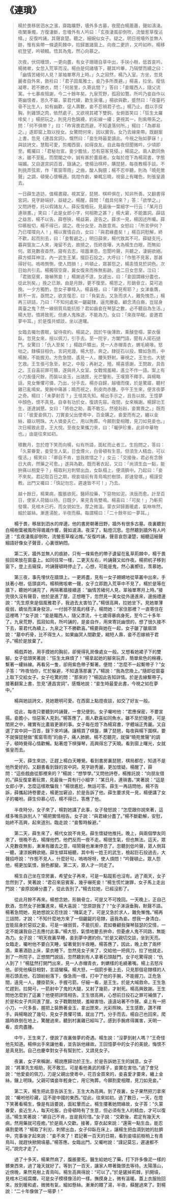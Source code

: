 # 《連瑣》

> 楊於畏移居泗水之濱，齋臨曠野，墻外多古墓，夜聞白楊蕭蕭，聲如濤湧。夜闌秉燭，方復淒斷，忽墻外有人吟曰：「玄夜淒風卻倒吹，流螢惹草復沾幃。」反復吟誦，其聲哀楚。聽之，細婉似女子。疑之。明日視墻外並無人跡，惟有紫帶一條遺荊棘中，拾歸置諸窗上。向夜二更許，又吟如昨。楊移杌登望，吟頓輟。悟其為鬼，然心向慕之。
>
> 次夜，伏伺墻頭，一更向盡，有女子珊珊自草中出，手扶小樹，低首哀吟。楊微嗽，女忽入荒草而沒。楊由是伺諸墻下，聽其吟畢，乃隔壁而續之曰：「幽情苦緒何人見？翠袖單寒月上時。」久之寂然，楊乃入室。方坐，忽見麗者自外來，斂衽曰：「君子固風雅士，妾乃多所畏避。」楊喜，拉坐。瘦怯凝寒，若不勝衣，問：「何居里，久寄此間？」答曰：「妾隴西人，隨父流寓。十七暴疾殂謝，今二十餘年矣。九泉荒野，孤寂如鶩。所吟乃妾自作以寄幽恨者，思久不屬，蒙君代續，歡生泉壤。」楊欲與歡，蹙然曰：「夜臺朽骨不比生人，如有幽歡，促人壽數，妾不忍禍君子也。」楊乃止。戲以手探胸，則雞頭之肉，依然處子。又欲視其裙下雙鉤。女俯首笑曰：「狂生太羅嗦矣！」楊把玩之，則見月色錦襪，約彩線一縷；更視其一，則紫帶系之。問：「何不俱帶？」曰：「昨宵畏君而避，不知遺落何所。」楊曰：「為卿易之。」遂即窗上取以授女。女驚問何來，因以實告。女乃去線束帶。既翻案上書，忽見《連昌宮詞》，慨然曰：「妾生時最愛讀此。今視之殆如夢寐！」與談詩文，慧黠可愛，剪燭西窗，如得良友。自此每夜但聞微吟，少頃即至。輒囑曰：「君秘勿宣。妾少膽怯，恐有惡客見侵。」楊諾之。兩人歡同魚水，雖不至亂，而閨閣之中，誠有甚於畫眉者。女每於燈下為楊寫書，字態端媚。又自選宮詞百首，錄誦之。使楊治棋枰，購琵琶，每夜教楊手談。不則挑弄弦索，作「蕉窗零雨」之曲，酸人胸臆；楊不忍卒聽，則為「曉苑鶯聲」之調，頓覺心懷暢適。挑燈作劇，樂輒忘曉，視窗上有曙色，則張皇遁去。
>
> 一日薛生造訪，值楊晝寢。視其室，琵琶、棋枰俱在，知非所善。又翻書得宮詞，見字跡端好，益疑之。楊醒，薛問：「戲具何來？」答：「欲學之。」又問詩卷，托以假諸友人。薛反復檢玩，見最後一葉細字一行云：「某月日連瑣書。」笑曰：「此是女郎小字，何相欺之甚？」楊大窘，不能置詞。薛詰之益苦，楊不以告。薛卷挾，楊益窘，遂告之。薛求一見，楊因述所囑。薛仰慕殷切，楊不得已，諾之。夜分女至，為致意焉。女怒曰：「所言伊何？乃已喋喋向人！」楊以實情自白，女曰：「與君緣盡矣！」楊百詞慰解，終不歡，起而別去，曰：「妾暫避之。」明日薛來，楊代致其不可。薛疑支托，暮與窗友二人來，淹留不去，故撓之，恆終夜嘩，大為楊生白眼，而無如何。眾見數夜杳然，寢有去志，喧囂漸息。忽聞吟聲，共聽之，淒婉欲絕。薛方傾耳神注，內一武生王某，掇巨石投之，大呼曰：「作態不見客，那甚得好句。嗚嗚惻惻，使人悶損！」吟頓止，眾甚怨之，楊恚憤見於詞色。次日始共引去。楊獨宿空齋，冀女復來而殊無影跡。逾二日女忽至，泣曰：「君致惡賓，幾嚇煞妾！」楊謝過不遑，女遽出，曰：「妾固謂緣分盡也，從此別矣。」挽之已渺。由是月餘，更不復至。楊思之，形銷骨立，莫可追挽。一夕方獨酌，忽女子搴幃入。楊喜極，曰：「卿見宥耶？」女涕垂膺，默不一言。亟問之，欲言復忍，曰：「負氣去，又急而求人，難免愧恧。」楊再三研詰，乃曰：「不知何處來一齷齪隸，逼充媵妾。顧念清白裔，豈屈身輿臺之鬼？然一線弱質烏能抗拒？君如齒妾在琴瑟之數，必不聽自為生活。」楊大怒，憤將致死，但慮人鬼殊途，不能為力。女曰：「來夜早眠，妾邀君夢中耳。」於是復共傾談，坐以達曙。
>
> 女臨去囑勿晝眠，留待夜約。楊諾之，因於午後薄飲，乘醺登榻，蒙衣偃臥。忽見女來，授以佩刀，引手去。至一院宇，方闔門語，聞有人掿石撾門。女驚曰：「仇人至矣！」楊啟戶驟出，見一人赤帽青衣，蝟毛繞喙。怒咄之。隸橫目相仇，言詞兇謾。楊大怒，奔之。隸捉石以投，驟如急雨，中楊腕，不能握刃。方危急間，遙見一人，腰矢野射。審視之，王生也。大號乞救。王生張弓急至，射之，中股；再射之，殪。楊喜感謝，王問故，具告之。王自喜前罪可贖，遂與共入女室。女戰惕羞縮，遙立不作一語。案上有小刀長僅尺餘，而裝以金玉，出諸匣，光芒鑒影。王嘆贊不釋手。與楊略話，見女慚懼可憐，乃出，分手去。楊亦自歸，越墻而僕，於是驚寤，聽村雞已亂鳴矣。覺腕中痛甚；曉而視之，則皮肉赤腫。亭午王生來，便言夜夢之奇。楊曰：「未夢射否？」王怪其先知。楊出手示之，且告以故。王憶夢中顏色，恨不真見。自幸有功於女，復請先容。夜間，女來稱謝。楊歸功王生，遂達誠懇。女曰：「將伯之助，義不敢忘，然彼赳赳，妾實畏之。」既而曰：「彼愛妾佩刀，刀實妾父出使粵中，百金購之。妾愛而有之，纏以金絲，瓣以明珠。大人憐妾夭亡，用以殉葬。今願割愛相贈，見刀如見妾也。」次日楊致此意，王大悅。至夜女果攜刀來，曰：「囑伊珍重，此非中華物也。」由是往來如初。
>
> 積數月，忽於燈下笑而向楊，似有所語，面紅而止者三。生抱問之，答曰：「久蒙眷愛，妾受生人氣，日食煙火，白骨頓有生意。但須生人精血，可以復活。」楊笑曰：「卿自不肯，豈我故惜之？」女云：「交接後，君必有念餘日大病，然藥之可愈。」遂與為歡。既而著衣起，又曰：「尚須生血一點，能拚痛以相愛乎？」楊取利刃刺臂出血，女臥榻上，便滴臍中。乃起曰：「妾不來矣。君記取百日之期，視妾墳前有青鳥鳴於樹頭，即速發塚。」楊謹受教。出門又囑曰：「慎記勿忘，遲速皆不可！」乃去。
>
> 越十餘日，楊果病，腹脹欲死。醫師投藥，下惡物如泥，浹辰而愈。計至百日，使家人荷鍤以待。日既夕，果見青鳥雙鳴。楊喜曰：「可矣！」乃斬荊發壙，見棺木已朽，而女貌如生。摩之微溫。蒙衣舁歸置暖處，氣咻咻然，細於屬絲。漸進湯酡，半夜而蘇。每謂楊曰：「二十餘年如一夢耳。」

&emsp;&emsp;楊于畏，移居到泗水的岸邊。他的書房朝著田野，牆外有很多古墓。夜裏聽到白楊樹葉被風吹得颯颯作響，聲如波濤。夜深了，點燈沉思。忽然聽到牆外有人吟道：“玄夜淒風卻倒吹，流螢惹草複沾帷。”反復吟誦，聲音哀怨淒楚，細聽這細聲細語好像女子聲音，心裏很納悶。

&emsp;&emsp;第二天，牆外並無人的痕跡，只有一條紫色的帶子遺留在亂草荊棘中，楊于畏撿回來放在窗臺上。如同往常一樣，二更天左右，吟誦聲又如作夜。楊把杌子移到窗下，登上去窺探，吟誦聲頓時停止了。心想，可能是鬼，然心裏嚮往，羡慕她。

&emsp;&emsp;第三夜，事先埋伏在牆頭上。一更將盡，見有一女子姍姍地從草叢中出來，手扶著小樹，低頭哀吟。楊稍微咳嗽一聲，女子立即跑入荒草中不見了。楊於是等在牆下，聽她吟誦完了，再隔著牆接續道：“幽情苦緒何人見，翠袖單寒月上時。”接完很久沒有聲音，他於是進了屋，正想睡下，忽然見一美女從外邊進來，邊施禮邊說：“先生原來是個風雅君子，我過去太害怕了。”楊很高興，拉她坐下。見她單薄瘦弱，嬌怯而渾身發涼，一付弱不禁風的樣子。楊問她：“家住那裡？一直寄住在這裡嗎？”女子說：“妾是隴西人，隨父漂流，十七歲得暴病身死，至今二十多年了。九泉荒野，孤寂如鳥，所吟誦的，是妾自作，用來寄託幽恨的，想了很久接不下去，蒙君代為續上，九泉之下不勝歡喜。”楊要與她在一起，女子皺了皺眉頭說：“墓中朽骨，比不得生人，如果幽冥人間歡愛，縮短人壽，妾不忍嫁禍于君子。”楊於是放棄了。

&emsp;&emsp;楊戲弄她，用手摸她的胸前，卻覺得乳房像處女一般。又想看她裙子下的雙腳。女子低頭笑著說：“狂生太麻煩了！”楊拿起她的腳來玩弄，簡單紫色的棉襪，繫著一縷絲線。再看另一隻，卻用紫色帶子繫著。便問：“怎麼不一起繫帶子？”女子答：“昨夜怕你，忙於躲避，不知遺落那裏了。”楊說：“我為您換上。”隨即從窗臺上取下交給女子。女子吃驚的問：“那來的？”楊因此告知詳情。於是去線繫帶子。接著翻案上書，忽見“連昌宮詞”，感慨地說：“妾生時最愛此書，今視之如在夢中。”

&emsp;&emsp;楊與她談詩文，見她聰明可愛。在西窗上點燈夜談，如交了好友一般。

&emsp;&emsp;從此，每夜只要聽到吟誦聲，一會兒便到。女子囑咐他：“君應保密，不要宣揚。妾膽小，怕惡客人見到。”楊答應了。兩人歡喜如同魚水，雖不至於隨便，可是閨房之中，確實有比畫眉更甚的事。女子每在燈下為楊寫書，字體端正秀麗。又自選了宮中詞一百首，錄下來吟誦。讓楊買了棋盤，購了琵琶，每夜與楊下圍棋，要不就彈琵琶做“蕉窗零雨”的曲子，痛人肺腑。楊不忍聽完，就彈“曉苑鶯聲”的調子，頓時覺得心情歡暢。點著燈下棋彈琴，高興得忘了天曉。看到窗上曙光，女就張皇而去。

&emsp;&emsp;一天，薛生來訪，正趕上楊白天睡覺。看到書房裏琵琶，棋局都在，知道不是他所愛好的。又翻書看到錄的宮中詞，見字跡秀麗，更加懷疑。楊醒了，薛問：“這些戲曲從那裡來的？”楊說：“想學學。”又問他詩卷，楊推託說：“向朋友借的。”薛反復拿著玩賞，見最後一頁有行小細字：“某日月，連瑣書。”笑著說：“這是女郎小字，怎麼這樣欺騙我！”楊很尷尬，無話可答。薛生一再詰問他，楊不告訴，薛攜起詩卷要走，楊更加窘迫，於是告訴了他。薛生要求見一見，楊便講了女子的囑咐。薛生仰慕心切，楊不得已，答應了他。

&emsp;&emsp;半夜時分，女子來了，楊對她講了此事，女子發怒說：“怎麼跟你說來著，這樣多嘴告訴別人？”楊把實情相告。女子說：“與君緣分盡了。”楊不斷勸解，安慰，始終不高興，起來道別。臨走說：“妾暫時躲避。”

&emsp;&emsp;第二天，薛生來了，楊代女說不肯見。薛生懷疑他推托。晚上，與兩個學友同來了，很晚不去，楊攆他們，他們反而一夜不走。楊很生氣，但也無法。這天，眾人見數夜無影，漸漸有離去之意，喧鬧聲也漸漸停息了。忽聽到低吟聲，眾人側耳一聽，淒涼婉轉欲絕。薛生傾耳細聽，其中有一姓王的武生，檢起巨石投過去，大聲招呼說：“作態不見人，什麼好句，嗚嗚呀呀，使人煩悶！”吟聲頓止。眾人怨他，楊更加氣憤，臉色都變。第二天，眾人才一同走了。

&emsp;&emsp;楊生自己坐在空房裏，希望女子再來，可是一點蹤影也沒有。過了兩天，女子忽然到了，笑著說：“君召來惡賓客，幾乎嚇死妾！”楊生慌忙謝罪，女子馬上走出門說：“妾原說緣分盡了，從此告別了。”楊去拉她，已經沒影了。

&emsp;&emsp;從此月餘不再來。楊想念她，形銷骨立，可是又不可挽回。一天晚上，正自己飲酒，忽然女子掀簾進來，楊大喜說：“您原諒我了？”女子涕淚垂胸，默聲不語。楊著急問她，見她想說又忍住說：“賭氣走了，可是又急於求人，難免慚愧。”楊再三詰問，才說：“不知什麼地方來了一個齷齪的皂隸，逼我為妾。想我一身清白，豈能屈身於惡奴之妾。可是一線弱質，不能抗拒，君如眷顧我彈琴鼓瑟的交情，一定不能讓我自己去應付此事。”楊大怒，氣憤地要去拚命，但憂慮人鬼不同路，無能為力。女子說：“明天夜裏早睡，妾到夢中邀約你。”於是又親切交談，坐到天亮。女臨走，囑咐他不要白天睡，留著覺到半夜睡。楊答應了，因此，晚上飲了兩杯酒，乘著酒勁上床，蒙衣睡下。忽然見女子來了，交給他一把佩刀，拉了他就走。到了一所院子，正想關門說話，忽然聽到有人拿著石頭敲門，女子吃驚得說：“仇人到了！”楊猛然打開門出來，見一人赤帽青衣，刺蝟樣的毛繞著嘴。楊上去怒斥他。卻見他橫目相對，言語蠻橫。楊大怒，一個箭步衝上去，只見那個皂隸樣的人用石頭丟他，石頭紛紛落下，像急雨一樣，打中了他的手腕，不能握刀。正危急間，遠見一人，腰掛箭矢，手握弓箭。仔細一看，是王生。於是大喊救命。王生急忙趕到，拉開弓，一箭射中了鬼的大腿，又射了幾箭，才射死。楊高興致謝。王生問他怎麼到了這裏？他便把詳情相告。王生很高興，心想前日投石之罪可補償了，於是和女子共同進了屋。女子戰戰兢兢，羞縮害怕，遠遠站著不作聲。桌上有一把小刀，一尺多長，握把上裝飾著金玉，拿出匣來，光彩照映。王生感歎，讚不釋手。與楊略說了幾句，見女子畏懼可憐，就出了門，分手而去。楊自己也回來，爬牆時跌倒在地上，驚醒過來，聽到村裏雞已經叫了。感到手腕疼得厲害，天明一看，皮肉盡腫。

&emsp;&emsp;中午，王生來了，便說了夜裏做夢的奇遇。楊生說：“沒夢到射人嗎？”王奇怪他先知道。楊伸出手來讓他看，並告訴他緣故。王回憶夢中的女子的美貌，悔恨不是真見到。自己也慶幸對女子有幫到忙，又請見女子。

&emsp;&emsp;夜裏，女子來稱謝，楊說應歸功於王生。於是告訴她王生的誠意。女子說：“將軍先生相助，死不敢忘。可是看他勇武的樣子，妾實在害怕。”過了會兒說：“他愛妾的佩刀，刀是父親出使粵中，花百金買來的，妾喜愛才要來，纏上金絲，鑲上明珠。父親可憐妾年輕身亡，用它殉葬。今願割愛相贈，見刀如見妾。”

&emsp;&emsp;第二天，楊生把此意告訴王生，王生大為高興。到了夜裏，女子果然把刀拿來說：“囑咐他珍藏，這不是中國的東西。”從此，往來如初。過了數日，一天，在燈下笑著看楊生，像是有話要說，面紅暈而止。楊生摟著她問緣故，女子答：“久蒙眷愛，妾近生人，每天吃飯，白骨頓時有了生意，但必須有生人的精血，才可以復活。”楊生笑著說：“卿自己不肯，豈是我珍惜。”女子說：“交歡後，君定有幾天大病，然用藥就可痊癒。”於是兩人交歡。接著，穿衣起來說：“還需一點生血，能忍痛割愛嗎？”楊取了利刃，刺臂出血，女子仰臥在床上，讓楊生把血滴到她的肚臍中。完事後才起來說：“妾不來了！君記著一百天的日期，看到妾墳前樹梢上有青鳥叫，就趕快掀開墳墓。”楊答應。女臨出門，又囑咐說：“謹記莫忘，遲速都不可。”說完才走了。

&emsp;&emsp;過了十多天，楊果然病了，腹脹要死。醫生給她吃了藥，打下許多像泥一樣的髒東西來，過了幾天就好了。等到了一百天，讓家人帶著鋤頭去等待。太陽落山，近傍晚，果然見樹上青鳥叫。楊生高興得說：“可以了。”於是鏟掉荊棘，扒開墳，見棺木已經腐爛，可是女子模樣像活的一樣。撫摸身上，微有溫暖。蓋上衣服抬回來，放到暖和處，微微有氣，細如懸絲。漸漸的餵了湯，半夜，蘇醒過來了。對楊說：“二十年像做了一場夢！”
